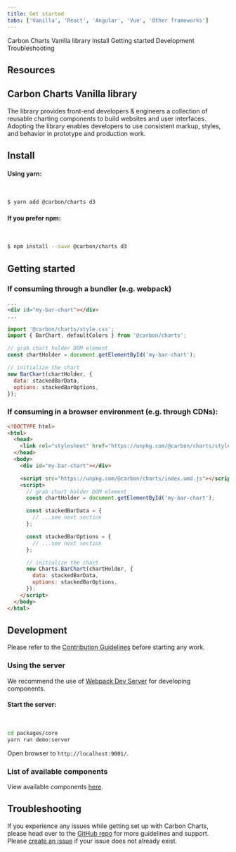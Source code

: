 ```yaml
---
title: Get started
tabs: ['Vanilla', 'React', 'Angular', 'Vue', 'Other frameworks']
---
```



<AnchorLinks>

<AnchorLink>Carbon Charts Vanilla library</AnchorLink>
<AnchorLink>Install</AnchorLink>
<AnchorLink>Getting started</AnchorLink>
<AnchorLink>Development</AnchorLink>
<AnchorLink>Troubleshooting</AnchorLink>

</AnchorLinks>

## Resources

<Row>
  <Column colMd={4} colLg={4} noGutterSm>
    <ResourceCard
      subTitle="Try Carbon Charts Vanilla components with CodeSandbox."
      href="https://codesandbox.io/s/149vrzo62l">
      <MdxIcon name="codesandbox" />
    </ResourceCard>
  </Column>

  <Column colMd={4} colLg={4} noGutterSm>
    <ResourceCard
      subTitle="Carbon Charts Core"
      href="https://github.com/carbon-design-system/carbon-charts/tree/master/packages/core"
    >
      <MdxIcon name="github" />
    </ResourceCard>
  </Column>
</Row>

## Carbon Charts Vanilla library

The library provides front-end developers & engineers a collection of reusable charting components to build websites and user interfaces. Adopting the library enables developers to use consistent markup, styles, and behavior in prototype and production work.

## Install

#### Using yarn:

<br />

```bash
$ yarn add @carbon/charts d3
```

#### If you prefer npm:

<br />

```bash
$ npm install --save @carbon/charts d3
```

## Getting started

### If consuming through a bundler (e.g. webpack)

```html path=index.html
...
<div id="my-bar-chart"></div>
...
```

```js path=index.js
import '@carbon/charts/style.css';
import { BarChart, defaultColors } from '@carbon/charts';

// grab chart holder DOM element
const chartHolder = document.getElementById('my-bar-chart');

// initialize the chart
new BarChart(chartHolder, {
  data: stackedBarData,
  options: stackedBarOptions,
});
```

### If consuming in a browser environment (e.g. through CDNs):

```html path=index.html
<!DOCTYPE html>
<html>
  <head>
    <link rel="stylesheet" href="https://unpkg.com/@carbon/charts/style.css" />
  </head>
  <body>
    <div id="my-bar-chart"></div>

    <script src="https://unpkg.com/@carbon/charts/index.umd.js"></script>
    <script>
      // grab chart holder DOM element
      const chartHolder = document.getElementById('my-bar-chart');

      const stackedBarData = {
        // ...see next section
      };

      const stackedBarOptions = {
        // ...see next section
      };

      // initialize the chart
      new Charts.BarChart(chartHolder, {
        data: stackedBarData,
        options: stackedBarOptions,
      });
    </script>
  </body>
</html>
```

<DataOptionsSection />

## Development

Please refer to the [Contribution Guidelines](https://github.com/carbon-design-system/carbon-charts/blob/master/CONTRIBUTING.md) before starting any work.

### Using the server

We recommend the use of [Webpack Dev Server](https://github.com/webpack/webpack-dev-server) for developing components.

#### Start the server:

<br />

```bash
cd packages/core
yarn run demo:server
```

Open browser to `http://localhost:9001/`.

### List of available components

View available components [here](https://github.com/carbon-design-system/carbon-charts#component-status).

## Troubleshooting

If you experience any issues while getting set up with Carbon Charts, please head over to the [GitHub repo](https://github.com/carbon-design-system/carbon-charts) for more guidelines and support. Please [create an issue](https://github.com/carbon-design-system/carbon-charts/issues) if your issue does not already exist.
